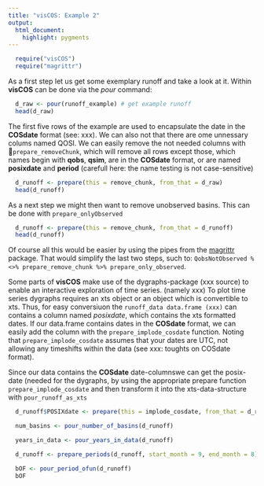 ```yaml
---
title: "visCOS: Example 2"
output: 
  html_document:
    highlight: pygments
---
```


```r
  require("visCOS")
  require("magrittr")
```

As a first step let us get some exemplary runoff and take a look at it. Within **visCOS** can be done via the *pour* command:
```r
  d_raw <- pour(runoff_example) # get example runoff
  head(d_raw)
```

The first five rows of the example are used to encapsulate the date in the **COSdate** format (see: xxx). We can also not that there are ome unnessary colums named QOSI. We can easily remove the not needed columns with `prepare_removeChunk`, which will remove all rows except those, which names begin with **qobs**, **qsim**, are in the **COSdate** format, or are named **posixdate** and **period** (carefull here: the name testing is not case-sensitive)
```r
  d_runoff <- prepare(this = remove_chunk, from_that = d_raw)
  head(d_runoff)
```      

As a next step we might then want to remove unobserved basins. This can be done with `prepare_onlyObserved`
```r
  d_runoff <- prepare(this = remove_chunk, from_that = d_runoff)
  head(d_runoff)
```

Of course all this would be easier by using the pipes from the [magrittr](https://cran.r-project.org/web/packages/magrittr/vignettes/magrittr.html) package. That would simplify the last two steps, such to: `QobsNotObserved %<>% prepare_remove_chunk %>% prepare_only_observed`.

Some parts of **visCOS** make use of the dygraphs-package (xxx source) to enable an interactive exploration of time series. (namely xxx) To plot time series dygraphs requires an xts object or an object which is convertible to xts. Thus, for easy conversiuon the  `runoff_data data.frame (xxx)` can contains a column named *posixdate*, which contains the xts formatted dates. If our data.frame contains dates in the **COSdate** format, we can easily add the column with the `prepare_implode_cosdate` function. Noting that `prepare_implode_cosdate` assumes that your dates are UTC, not allowing any timeshifts within the data (see xxx: toughts on COSdate format). 

Since our data contains the **COSdate** date-columnswe can get the posix-date (needed for the dygraphs, by using the appropriate prepare function `prepare_implode_cosdate` and then transform it into the xts-data-structure with `pour_runoff_as_xts`
```r
  d_runoff$POSIXdate <- prepare(this = implode_cosdate, from_that = d_runoff)
```

```r
  num_basins <- pour_number_of_basins(d_runoff)

  years_in_data <- pour_years_in_data(d_runoff)
```

```r
  d_runoff <- prepare_periods(d_runoff, start_month = 9, end_month = 8)
```

```r
  bOF <- pour_period_ofun(d_runoff)
  bOF
```


